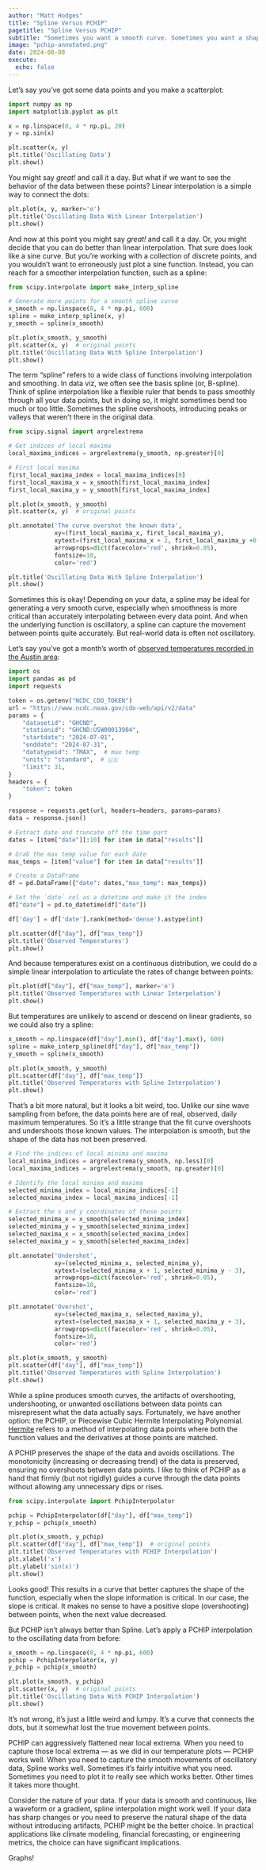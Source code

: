 ```yaml
---
author: "Matt Hodges"
title: "Spline Versus PCHIP"
pagetitle: "Spline Versus PCHIP"
subtitle: "Sometimes you want a smooth curve. Sometimes you want a shape-preserving curve."
image: "pchip-annotated.png"
date: 2024-08-08
execute:
  echo: false
---
```


Let's say you've got some data points and you make a scatterplot:

```python
import numpy as np
import matplotlib.pyplot as plt

x = np.linspace(0, 4 * np.pi, 20)
y = np.sin(x)

plt.scatter(x, y)
plt.title('Oscillating Data')
plt.show()
```

You might say _great!_ and call it a day. But what if we want to see the behavior of the data between these points? Linear interpolation is a simple way to connect the dots:

```python
plt.plot(x, y, marker='o')
plt.title('Oscillating Data With Linear Interpolation')
plt.show()
```

And now at this point you might say _great!_ and call it a day. Or, you might decide that you can do better than linear interpolation. That sure does look like a sine curve. But you're working with a collection of discrete points, and you wouldn't want to erroneously just plot a sine function. Instead, you can reach for a smoother interpolation function, such as a spline:

```python
from scipy.interpolate import make_interp_spline

# Generate more points for a smooth spline curve
x_smooth = np.linspace(0, 4 * np.pi, 600)
spline = make_interp_spline(x, y)
y_smooth = spline(x_smooth)

plt.plot(x_smooth, y_smooth)
plt.scatter(x, y)  # original points
plt.title('Oscillating Data With Spline Interpolation')
plt.show()
```

The term "spline" refers to a wide class of functions involving interpolation and smoothing. In data viz, we often see the basis spline (or, B-spline). Think of spline interpolation like a flexible ruler that bends to pass smoothly through all your data points, but in doing so, it might sometimes bend too much or too little. Sometimes the spline overshoots, introducing peaks or valleys that weren't there in the original data.

```python
from scipy.signal import argrelextrema

# Get indices of local maxima
local_maxima_indices = argrelextrema(y_smooth, np.greater)[0]

# First local maxima
first_local_maxima_index = local_maxima_indices[0]
first_local_maxima_x = x_smooth[first_local_maxima_index]
first_local_maxima_y = y_smooth[first_local_maxima_index]

plt.plot(x_smooth, y_smooth)
plt.scatter(x, y)  # original points

plt.annotate('The curve overshot the known data',
             xy=(first_local_maxima_x, first_local_maxima_y),
             xytext=(first_local_maxima_x + 2, first_local_maxima_y +0.035),
             arrowprops=dict(facecolor='red', shrink=0.05),
             fontsize=10,
             color='red')

plt.title('Oscillating Data With Spline Interpolation')
plt.show()
```

Sometimes this is okay! Depending on your data, a spline may be ideal for generating a very smooth curve, especially when smoothness is more critical than accurately interpolating between every data point. And when the underlying function is oscillatory, a spline can capture the movement between points quite accurately. But real-world data is often not oscillatory.

Let's say you've got a month's worth of [observed temperatures recorded in the Austin area](https://matthodges.com/posts/2024-07-30-austin-hot-or-not/):

```python
import os
import pandas as pd
import requests

token = os.getenv("NCDC_CDO_TOKEN")
url = "https://www.ncdc.noaa.gov/cdo-web/api/v2/data"
params = {
    "datasetid": "GHCND",
    "stationid": "GHCND:USW00013904",
    "startdate": "2024-07-01",
    "enddate": "2024-07-31",
    "datatypeid": "TMAX",  # max temp
    "units": "standard",  # 🇺🇸
    "limit": 31,  
}
headers = {
    "token": token  
}

response = requests.get(url, headers=headers, params=params)
data = response.json()

# Extract date and truncate off the time part
dates = [item["date"][:10] for item in data["results"]]

# Grab the max temp value for each date
max_temps = [item["value"] for item in data["results"]]

# Create a DataFrame
df = pd.DataFrame({"date": dates,"max_temp": max_temps})

# Set the `date` col as a datetime and make it the index
df["date"] = pd.to_datetime(df["date"])

df['day'] = df['date'].rank(method='dense').astype(int)

plt.scatter(df["day"], df["max_temp"])
plt.title('Observed Temperatures')
plt.show()
```

And because temperatures exist on a continuous distribution, we could do a simple linear interpolation to articulate the rates of change between points:

```python
plt.plot(df["day"], df["max_temp"], marker='o')
plt.title('Observed Temperatures with Linear Interpolation')
plt.show()
```

But temperatures are unlikely to ascend or descend on linear gradients, so we could also try a spline:

```python
x_smooth = np.linspace(df["day"].min(), df["day"].max(), 600)
spline = make_interp_spline(df["day"], df["max_temp"])
y_smooth = spline(x_smooth)

plt.plot(x_smooth, y_smooth)
plt.scatter(df["day"], df["max_temp"])
plt.title('Observed Temperatures with Spline Interpolation')
plt.show()
```

That's a bit more natural, but it looks a bit weird, too. Unlike our sine wave sampling from before, the data points here are of real, observed, daily maximum temperatures. So it's a little strange that the fit curve overshoots and undershoots those known values. The interpolation is smooth, but the shape of the data has not been preserved.

```python
# Find the indices of local minima and maxima
local_minima_indices = argrelextrema(y_smooth, np.less)[0]
local_maxima_indices = argrelextrema(y_smooth, np.greater)[0]

# Identify the local minima and maxima
selected_minima_index = local_minima_indices[-1]
selected_maxima_index = local_maxima_indices[-1]

# Extract the x and y coordinates of these points
selected_minima_x = x_smooth[selected_minima_index]
selected_minima_y = y_smooth[selected_minima_index]
selected_maxima_x = x_smooth[selected_maxima_index]
selected_maxima_y = y_smooth[selected_maxima_index]

plt.annotate('Undershot',
             xy=(selected_minima_x, selected_minima_y),
             xytext=(selected_minima_x + 1, selected_minima_y - 3),
             arrowprops=dict(facecolor='red', shrink=0.05),
             fontsize=10,
             color='red')

plt.annotate('Overshot',
             xy=(selected_maxima_x, selected_maxima_y),
             xytext=(selected_maxima_x + 1, selected_maxima_y + 3),
             arrowprops=dict(facecolor='red', shrink=0.05),
             fontsize=10,
             color='red')

plt.plot(x_smooth, y_smooth)
plt.scatter(df["day"], df["max_temp"])
plt.title('Observed Temperatures with Spline Interpolation')
plt.show()
```

While a spline produces smooth curves, the artifacts of overshooting, undershooting, or unwanted oscillations between data points can misrepresent what the data actually says. Fortunately, we have another option: the PCHIP, or Piecewise Cubic Hermite Interpolating Polynomial. [Hermite](https://en.wikipedia.org/wiki/Charles_Hermite) refers to a method of interpolating data points where both the function values and the derivatives at those points are matched.

A PCHIP preserves the shape of the data and avoids oscillations. The monotonicity (increasing or decreasing trend) of the data is preserved, ensuring no overshoots between data points. I like to think of PCHIP as a hand that firmly (but not rigidly) guides a curve through the data points without allowing any unnecessary dips or rises.

```python
from scipy.interpolate import PchipInterpolator

pchip = PchipInterpolator(df["day"], df["max_temp"])
y_pchip = pchip(x_smooth)

plt.plot(x_smooth, y_pchip)
plt.scatter(df["day"], df["max_temp"])  # original points
plt.title('Observed Temperatures with PCHIP Interpolation')
plt.xlabel('x')
plt.ylabel('sin(x)')
plt.show()
```

Looks good! This results in a curve that better captures the shape of the function, especially when the slope information is critical. In our case, the slope is critical. It makes no sense to have a positive slope (overshooting) between points, when the next value decreased.

But PCHIP isn't always better than Spline. Let's apply a PCHIP interpolation to the oscillating data from before:

```python
x_smooth = np.linspace(0, 4 * np.pi, 600)
pchip = PchipInterpolator(x, y)
y_pchip = pchip(x_smooth)

plt.plot(x_smooth, y_pchip)
plt.scatter(x, y)  # original points
plt.title('Oscillating Data With PCHIP Interpolation')
plt.show()
```

It's not wrong, it's just a little weird and lumpy. It's a curve that connects the dots, but it somewhat lost the true movement between points.

PCHIP can aggressively flattened near local extrema. When you need to capture those local extrema — as we did in our temperature plots — PCHIP works well. When you need to capture the smooth movements of oscillatory data, Spline works well. Sometimes it's fairly intuitive what you need. Sometimes you need to plot it to really see which works better. Other times it takes more thought.

Consider the nature of your data. If your data is smooth and continuous, like a waveform or a gradient, spline interpolation might work well. If your data has sharp changes or you need to preserve the natural shape of the data without introducing artifacts, PCHIP might be the better choice. In practical applications like climate modeling, financial forecasting, or engineering metrics, the choice can have significant implications.

Graphs!